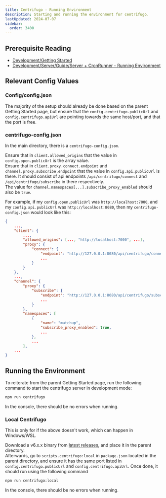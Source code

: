 ```yaml
---
title: Centrifugo - Running Environment
description: Starting and running the environment for centrifugo.
lastUpdated: 2024-07-07
sidebar:
  order: 3400
---
```


## Prerequisite Reading

* [Development/Getting Started](../../..)
* [Development/Server/Guide/Server + CronRunner - Running Environment](/server-running-environment)

## Relevant Config Values

### Config/config.json

The majority of the setup should already be done based on the parent Getting Started page, but ensure that the `config.centrifugo.publicUrl` and `config.centrifugo.apiUrl` are pointing towards the same host/port, and that the port is free.

### centrifugo-config.json

In the main directory, there is a `centrifugo-config.json`.

Ensure that in `client.allowed_origins` that the value in `config.open.publicUrl` is the array value.\
Ensure that in `client.proxy.connect.endpoint` and `channel.proxy.subscribe.endpoint` that the value in `config.api.publicUrl` is there. It should consist of api endpoints `/api/centrifugo/connect` and `/api/centrifugo/subscribe` in there respectively.\
The value for `channel.namespaces[...].subscribe_proxy_enabled` should also be `true`.

For example, if my `config.open.publicUrl` was `http://localhost:7000`, and my `config.api.publicUrl` was `http://localhost:8080`, then my `centrifugo-config.json` would look like this:
```json
{
    ...,
    "client": {
        ...,
        "allowed_origins": [..., "http://localhost:7000", ...],
        "proxy": {
            "connect": {
                "endpoint": "http://127.0.0.1:8080/api/centrifugo/connect",
                ...
            }
        }
    },
    ...,
    "channel": {
        "proxy": {
            "subscribe": {
                "endpoint": "http://127.0.0.1:8080/api/centrifugo/subscribe",
                ...
            }
        },
        "namespaces": [
            {
                "name": "matchup",
                "subscribe_proxy_enabled": true,
                ...
            },
            ...
        ],
    ...
}
```

## Running the Environment

To reiterate from the parent Getting Started page, run the following command to start the centrifugo server in development mode:

```bash
npm run centrifugo
```

In the console, there should be no errors when running.

### Local Centrifugo

This is only for if the above doesn't work, which can happen in Windows/WSL.

Download a v6.x.x binary from [latest releases](https://github.com/centrifugal/centrifugo/releases), and place it in the parent directory.\
Afterwards, go to `scripts.centrifugo:local` in `package.json` located in the parent directory, and ensure it has the same port listed in `config.centrifugo.publicUrl` and `config.centrifugo.apiUrl`.
Once done, it should run using the following command

```bash
npm run centrifugo:local
```

In the console, there should be no errors when running.
